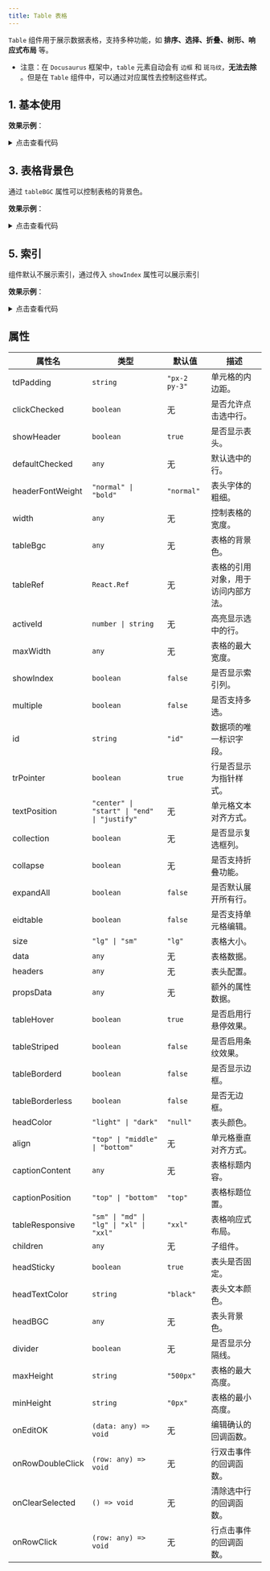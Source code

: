 ```yaml
---
title: Table 表格
---
```



`Table` 组件用于展示数据表格，支持多种功能，如 **排序、选择、折叠、树形、响应式布局** 等。

* 注意：在 `Docusaurus` 框架中，`table` 元素自动会有 `边框` 和 `斑马纹`，**无法去除** 。但是在 `Table` 组件中，可以通过对应属性去控制这些样式。

## 1. 基本使用

**效果示例**：
<Card>
<Basic />
<details className="mt-3">
<summary>点击查看代码</summary>
```jsx
import React from "react";
import Table, { TableCell } from "@site/src/components/web-elements/adou-table";
import { data, columns } from "./basicData";

interface BasicProps {}

const Basic = ({}: BasicProps) => {
  return (
    <div className="basic-wrapper">
      <Table data={data} columns={columns}>
        {columns.map((item: any) => (
          <TableCell key={item.prop} {...item}></TableCell>
        ))}
      </Table>
    </div>
  );
};

export default Basic;

```
</details>
</Card>

## 2. 点击选中


如果想点击某项数据有选中的样式，可以给 `Table` 组件添加 `clickChecked` 属性，可以配合 `onRowClick` 属性传入回调函数，回调函数的参数为当前点击的行数据。**默认单选**

**效果示例**：

<Card>
<ClickChecked />
<details className="mt-3">
<summary>点击查看代码</summary>
```jsx
import React from "react";
import Table, { TableCell } from "@site/src/components/web-elements/adou-table";
import { data, columns } from "./basicData";

interface ClickedCheckedProps {}

const ClickedChecked = ({}: ClickedCheckedProps) => {
  return (
    <div className="clicked-checked-wrapper">
      <Table
        onRowClick={(row: any) => {
          alert(`表格的数据：${JSON.stringify(row)}`);
        }}
        id="id"
        clickChecked
        data={data}
        columns={columns}
      >
        {columns.map((item: any) => (
          <TableCell key={item.prop} {...item}></TableCell>
        ))}
      </Table>
    </div>
  );
};

export default ClickedChecked;
```
</details>
</Card>

## 3. 表格背景色

通过 `tableBGC` 属性可以控制表格的背景色。

**效果示例**：

<Card>
<TableBGC />
<details className="mt-3">
<summary>点击查看代码</summary>
```jsx
import React from "react";
import Table, { TableCell } from "@site/src/components/web-elements/adou-table";
import { data, columns } from "./basicData";

interface TableBGCProps {}

const TableBGC = ({}: TableBGCProps) => {
  return (
    <div className="table-bgc-wrapper">
      <Table tableBGC={"beige"} data={data} columns={columns}>
        {columns.map((item: any) => (
          <TableCell key={item.prop} {...item}></TableCell>
        ))}
      </Table>
    </div>
  );
};

export default TableBGC;
```
</details>
</Card>

## 4. 选中行

* 传入 `activeId` 可以默认选中某一行。<br />
* 传入 `defaultChecked(数组)` 可以默认选中某几行。<br />
* 传入 `checkAll` 可以默认选中全部行。

**效果示例**：

<Card>
<Checked />
<details className="mt-3">
<summary>点击查看代码</summary>
```jsx
import React from "react";
import Table, { TableCell } from "@site/src/components/web-elements/adou-table";
import { data, columns } from "./basicData";

interface CheckedIdProps {}

const Checked = ({}: CheckedIdProps) => {
  return (
    <>
      <h5>通过 activeId 选中单行：</h5>
      <div className="checked-wrapper">
        <Table activeId={"team002"} data={data} columns={columns}>
          {columns.map((item: any) => (
            <TableCell key={item.prop} {...item}></TableCell>
          ))}
        </Table>
      </div>
      <hr />
      <h5>通过 defaultChecked 选中某几行：</h5>
      <div className="checked-wrapper">
        <Table
          defaultCheckedList={["team001", "team003", "team004"]}
          data={data}
          columns={columns}
        >
          {columns.map((item: any) => (
            <TableCell key={item.prop} {...item}></TableCell>
          ))}
        </Table>
      </div>
      <h5>通过 checkAll 选中所有行：</h5>
      <div className="checked-wrapper">
        <Table checkAll data={data} columns={columns}>
          {columns.map((item: any) => (
            <TableCell key={item.prop} {...item}></TableCell>
          ))}
        </Table>
      </div>
    </>
  );
};

export default Checked;

```
</details>
</Card>

## 5. 索引

组件默认不展示索引，通过传入 `showIndex` 属性可以展示索引

**效果示例**：

<Card>
<ShowIndex />
<details className="mt-3">
<summary>点击查看代码</summary>
```jsx
import React from "react";
import Table, { TableCell } from "@site/src/components/web-elements/adou-table";
import { data, columns } from "./basicData";

interface ShowIndexProps {}

const ShowIndex = ({}: ShowIndexProps) => {
  return (
    <div className="show-index-wrapper">
      <Table showIndex data={data} columns={columns}>
        {columns.map((item: any) => (
          <TableCell key={item.prop} {...item}></TableCell>
        ))}
      </Table>
    </div>
  );
};

export default ShowIndex;

```
</details>
</Card>

## 6. 文字位置

* 组件默认 `表头` 和 `单元格` **文字居中** ，通过传入 `align` 属性可以控制文字位置。<br />
* 优先级：`单元格` > `全局`，即传给 `TableCell` 的 `align` 属性 优先于 传给 `Table` 的 `align` 属性。<br />
* 注意：`表头` 和 `单元格` **文本对齐方式是一致的**。

**效果示例**：

<Card>
<Align />
<details className="mt-3">
<summary>点击查看代码</summary>
```jsx
import React from "react";
import Table, { TableCell } from "@site/src/components/web-elements/adou-table";
import { data, columns } from "./basicData";

interface ShowIndexProps {}

const ShowIndex = ({}: ShowIndexProps) => {
  return (
    <div className="show-index-wrapper">
      <Table showIndex data={data} columns={columns}>
        {columns.map((item: any) => (
          <TableCell key={item.prop} {...item}></TableCell>
        ))}
      </Table>
    </div>
  );
};

export default ShowIndex;

```
</details>
</Card>

## 属性

| 属性名              | 类型                              | 默认值   | 描述                                                                 |
| ------------------- | --------------------------------- | -------- | -------------------------------------------------------------------- |
| tdPadding           | `string`                         | `"px-2 py-3"` | 单元格的内边距。                                                   |
| clickChecked        | `boolean`                         | 无       | 是否允许点击选中行。                                                 |
| showHeader          | `boolean`                         | `true`   | 是否显示表头。                                                       |
| defaultChecked      | `any`                             | 无       | 默认选中的行。                                                       |
| headerFontWeight    | `"normal" \| "bold"`             | `"normal"` | 表头字体的粗细。                                                   |
| width               | `any`                             | 无       | 控制表格的宽度。                                                     |
| tableBgc            | `any`                             | 无       | 表格的背景色。                                                       |
| tableRef            | `React.Ref`                      | 无       | 表格的引用对象，用于访问内部方法。                                   |
| activeId            | `number \| string`               | 无       | 高亮显示选中的行。                                                   |
| maxWidth            | `any`                             | 无       | 表格的最大宽度。                                                     |
| showIndex           | `boolean`                         | `false`  | 是否显示索引列。                                                   |
| multiple            | `boolean`                         | `false`  | 是否支持多选。                                                       |
| id                  | `string`                         | `"id"`   | 数据项的唯一标识字段。                                             |
| trPointer           | `boolean`                         | `true`   | 行是否显示为指针样式。                                             |
| textPosition        | `"center" \| "start" \| "end" \| "justify"` | 无 | 单元格文本对齐方式。                                               |
| collection          | `boolean`                         | 无       | 是否显示复选框列。                                                 |
| collapse            | `boolean`                         | 无       | 是否支持折叠功能。                                                 |
| expandAll           | `boolean`                         | `false`  | 是否默认展开所有行。                                               |
| eidtable            | `boolean`                         | `false`  | 是否支持单元格编辑。                                               |
| size                | `"lg" \| "sm"`                   | `"lg"`   | 表格大小。                                                         |
| data                | `any`                             | 无       | 表格数据。                                                         |
| headers             | `any`                             | 无       | 表头配置。                                                         |
| propsData           | `any`                             | 无       | 额外的属性数据。                                                   |
| tableHover          | `boolean`                         | `true`   | 是否启用行悬停效果。                                             |
| tableStriped        | `boolean`                         | `false`  | 是否启用条纹效果。                                               |
| tableBorderd        | `boolean`                         | `false`  | 是否显示边框。                                                   |
| tableBorderless     | `boolean`                         | `false`  | 是否无边框。                                                     |
| headColor           | `"light" \| "dark"`              | `"null"` | 表头颜色。                                                       |
| align               | `"top" \| "middle" \| "bottom"`  | 无       | 单元格垂直对齐方式。                                             |
| captionContent      | `any`                             | 无       | 表格标题内容。                                                   |
| captionPosition      | `"top" \| "bottom"`              | `"top"`  | 表格标题位置。                                                   |
| tableResponsive     | `"sm" \| "md" \| "lg" \| "xl" \| "xxl"` | `"xxl"` | 表格响应式布局。                                               |
| children            | `any`                             | 无       | 子组件。                                                           |
| headSticky          | `boolean`                         | `true`   | 表头是否固定。                                                     |
| headTextColor       | `string`                          | `"black"`| 表头文本颜色。                                                     |
| headBGC             | `any`                             | 无       | 表头背景色。                                                       |
| divider             | `boolean`                         | 无       | 是否显示分隔线。                                                   |
| maxHeight           | `string`                          | `"500px"`| 表格的最大高度。                                                   |
| minHeight           | `string`                          | `"0px"`  | 表格的最小高度。                                                   |
| onEditOK           | `(data: any) => void`            | 无       | 编辑确认的回调函数。                                               |
| onRowDoubleClick    | `(row: any) => void`             | 无       | 行双击事件的回调函数。                                             |
| onClearSelected     | `() => void`                     | 无       | 清除选中行的回调函数。                                             |
| onRowClick          | `(row: any) => void`             | 无       | 行点击事件的回调函数。                                             |